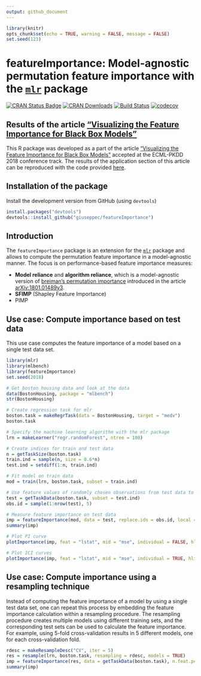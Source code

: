 ```yaml
---
output: github_document
---
```


```r
library(knitr)
opts_chunk$set(echo = TRUE, warning = FALSE, message = FALSE)
set.seed(123)
```

# featureImportance: Model-agnostic permutation feature importance with the [`mlr`](https://github.com/mlr-org/mlr) package

[![CRAN Status Badge](http://www.r-pkg.org/badges/version/featureImportance)](http://cran.r-project.org/web/packages/featureImportance)
[![CRAN Downloads](http://cranlogs.r-pkg.org/badges/featureImportance)](http://cran.rstudio.com/web/packages/featureImportance/index.html)
[![Build Status](https://travis-ci.org/giuseppec/featureImportance.svg?branch=master)](https://travis-ci.org/giuseppec/featureImportance)
[![codecov](https://codecov.io/gh/giuseppec/featureImportance/branch/master/graph/badge.svg?token=2w8ISxXGMc)](https://codecov.io/gh/giuseppec/featureImportance)

## Results of the article ["Visualizing the Feature Importance for Black Box Models"](https://arxiv.org/abs/1804.06620)

This R package was developed as a part of the article ["Visualizing the Feature Importance for Black Box Models"](https://arxiv.org/abs/1804.06620) accepted at the ECML-PKDD 2018 conference track.
The results of the application section of this article can be reproduced with the code provided [here](https://github.com/giuseppec/featureImportance/blob/master/ecml-demo/application_results.md).

## Installation of the package

Install the development version from GitHub (using `devtools`)

```r
install.packages("devtools")
devtools::install_github("giuseppec/featureImportance")
```

## Introduction

The `featureImportance` package is an extension for the [`mlr`](https://github.com/mlr-org/mlr) package and allows to compute the permutation feature importance in a model-agnostic manner.
The focus is on performance-based feature importance measures:

- **Model reliance** and **algorithm reliance**, which is a model-agnostic version of [breiman's permutation importance](https://www.stat.berkeley.edu/~breiman/randomforest2001.pdf) introduced in the article [arXiv:1801.01489v3](https://arxiv.org/abs/1801.01489).
- **SFIMP** (Shapley Feature Importance)
- PIMP

## Use case: Compute importance based on test data

This use case computes the feature importance of a model based on a single test data set.

```r
library(mlr)
library(mlbench)
library(featureImportance)
set.seed(2018)

# Get boston housing data and look at the data
data(BostonHousing, package = "mlbench")
str(BostonHousing)

# Create regression task for mlr
boston.task = makeRegrTask(data = BostonHousing, target = "medv")
boston.task

# Specify the machine learning algorithm with the mlr package
lrn = makeLearner("regr.randomForest", ntree = 100)

# Create indices for train and test data
n = getTaskSize(boston.task)
train.ind = sample(n, size = 0.6*n)
test.ind = setdiff(1:n, train.ind)

# Fit model on train data
mod = train(lrn, boston.task, subset = train.ind)

# Use feature values of randomly chosen observations from test data to plot the importance curves
test = getTaskData(boston.task, subset = test.ind)
obs.id = sample(1:nrow(test), 5)

# Measure feature importance on test data
imp = featureImportance(mod, data = test, replace.ids = obs.id, local = TRUE)
summary(imp)

# Plot PI curve
plotImportance(imp, feat = "lstat", mid = "mse", individual = FALSE, hline = TRUE)

# Plot ICI curves
plotImportance(imp, feat = "lstat", mid = "mse", individual = TRUE, hline = FALSE)
```

## Use case: Compute importance using a resampling technique

Instead of computing the feature importance of a model by using a single test data set, one can repeat this process by embedding the feature importance calculation within a resampling procedure.
The resampling procedure creates multiple models using different training sets, and the corresponding test sets can be used to calculate the feature importance.
For example, using 5-fold cross-validation results in 5 different models, one for each cross-validation fold.

```r
rdesc = makeResampleDesc("CV", iter = 5)
res = resample(lrn, boston.task, resampling = rdesc, models = TRUE)
imp = featureImportance(res, data = getTaskData(boston.task), n.feat.perm = 10)
summary(imp)
```

